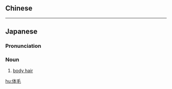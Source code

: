 {{also|體毛}}
==Chinese==
{{zh-see|體毛}}

----

==Japanese==
{{ja-kanjitab|たい|もう|yomi=on}}

===Pronunciation===
{{ja-pron|たいもう|y=on}}

===Noun===
{{ja-noun|kyu=體毛|たいもう}}

# {{lb|ja|anatomy|sort=たいもう}} [[body hair]]

[[hu:体毛]]